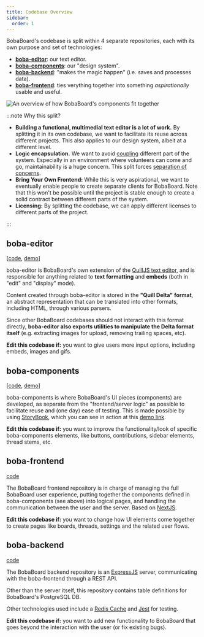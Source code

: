 ```yaml
---
title: Codebase Overview
sidebar:
  order: 1
---
```



BobaBoard's codebase is split within 4 separate repositories, each with its own
purpose and set of technologies:

- [**boba-editor**](#boba-editor): our text editor.
- [**boba-components**](#boba-components): our "design system".
- [**boba-backend**](#boba-backend): "makes the magic happen" (i.e. saves and
  processes data).
- [**boba-frontend**](#boba-frontend): ties verything together into something
  _aspirationally_ usable and useful.

![An overview of how BobaBoard's components fit together](../../../assets/img/documentation/codebase-overview.png)

:::note Why this split?

- **Building a functional, multimedial text editor is a lot of work.** By
  splitting it in its own codebase, we want to facilitate its reuse across
  different projects. This also applies to our design system, albeit at a
  different level.
- **Logic encapsulation.** We want to avoid
  [coupling](<https://en.wikipedia.org/wiki/Coupling_(computer_programming)>)
  different part of the system. Especially in an environment where volunteers
  can come and go, maintainability is a huge concern. This split forces
  [separation of concerns](https://en.wikipedia.org/wiki/Separation_of_concerns).
- **Bring Your Own Frontend:** While this is very aspirational, we want to
  eventually enable people to create separate clients for BobaBoard. Note that
  this won't be possible until the project is stable enough to create a solid
  contract between different parts of the system.
- **Licensing:** By splitting the codebase, we can apply different licenses to
  different parts of the project.

:::

## boba-editor

\[[code](https://github.com/BobaBoard/boba-editor),
[demo](https://boba-editor.netlify.app/?path=/story/editor-preview--simple-editor)]

boba-editor is BobaBoard's own extension of the
[QuillJS text editor](https://quilljs.com/), and is responsible for anything
related to **text formatting** and **embeds** (both in "edit" and "display"
mode).

Content created through boba-editor is stored in the **"Quill Delta" format**,
an abstract representation that can be translated into other formats, including
HTML, through various parsers.

Since other BobaBoard codebases should not interact with this format directly,
**boba-editor also exports utilities to manipulate the Delta format itself**
(e.g. extracting images for upload, removing trailing spaces, etc).

<Aside type="tip">

**Edit this codebase if:** you want to give users more input options, including
embeds, images and gifs.

</Aside>

## boba-components

\[[code](https://github.com/BobaBoard/boba-components),
[demo](https://bobaboard-ui.netlify.app/)]

boba-components is where BobaBoard's UI pieces (components) are developed, as
separate from the "frontend/server logic" as possible to facilitate reuse and
(one day) ease of testing. This is made possible by using
[StoryBook](https://storybook.js.org/), which you can see in action at this
[demo link](https://bobaboard-ui.netlify.app/).

<Aside type="tip">

**Edit this codebase if:** you want to improve the functionality/look of
specific boba-components elements, like buttons, contributions, sidebar
elements, thread stems, etc.

</Aside>

## boba-frontend

[code](https://github.com/essential-randomness/boba-frontend)

The BobaBoard frontend repository is in charge of managing the full BobaBoard
user experience, putting together the components defined in boba-components (see
above) into logical pages, and handling the communication between the user and
the server. Based on [NextJS](https://nextjs.org/).

<Aside type="tip">

**Edit this codebase if:** you want to change how UI elements come together to
create pages like boards, threads, settings and the related user flows.

</Aside>

## boba-backend

[code](https://github.com/BobaBoard/boba-backend)

The BobaBoard backend repository is an [ExpressJS](https://expressjs.com/)
server, communicating with the boba-frontend through a REST API.

Other than the server itself, this repository contains table definitions for
BobaBoard's PostgreSQL DB.

Other technologies used include a [Redis Cache](https://redis.io/) and
[Jest](https://jestjs.io/) for testing.

<Aside type="tip">

**Edit this codebase if:** you want to add new functionality to BobaBoard that
goes beyond the interaction with the user (or fix existing bugs).

</Aside>
